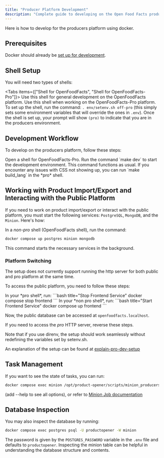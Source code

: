 ```yaml
---
title: "Producer Platform Development"
description: "Complete guide to developing on the Open Food Facts producers platform using Docker with dual-shell setup and service management."
---
```



Here is how to develop for the producers platform using docker.

## Prerequisites

Docker should already be [set up for development](/docs/Product-Opener/dev/getting-started/how-to-quick-start-guide).

## Shell Setup

You will need two types of shells:

<Tabs items={["Shell for OpenFoodFacts", "Shell for OpenFoodFacts-Pro"]}>
  <Tab value="Shell for OpenFoodFacts">
    Use this shell for general development on the OpenFoodFacts platform.
  </Tab>
  <Tab value="Shell for OpenFoodFacts-Pro">
    Use this shell when working on the OpenFoodFacts-Pro platform. To set up the
    shell, run the command: `. env/setenv.sh off-pro` (this simply sets some
    environment variables that will override the ones in `.env`). Once the shell
    is set up, your prompt will show `(pro)` to indicate that you are in the
    producers environment.
  </Tab>
</Tabs>

## Development Workflow

To develop on the producers platform, follow these steps:

<Steps>
  <Step title="Open OpenFoodFacts-Pro Shell">
    Open a shell for OpenFoodFacts-Pro.
  </Step>
  <Step title="Start Development Environment">
    Run the command `make dev` to start the development environment. This
    command functions as usual.
  </Step>
  <Step title="Troubleshoot CSS (if needed)">
    If you encounter any issues with CSS not showing up, you can run `make
    build_lang` in the *pro* shell.
  </Step>
</Steps>

## Working with Product Import/Export and Interacting with the Public Platform

If you need to work on product import/export or interact with the public platform, you must start the following services: `PostgreSQL`, `MongoDB`, and the `Minion`. Here's how:

In a _non-pro_ shell (OpenFoodFacts shell), run the command:

```bash title="Start Core Services"
docker compose up postgres minion mongodb
```

This command starts the necessary services in the background.

### Platform Switching

<Callout type="warning">
  The setup does not currently support running the http server for both public
  and pro platform at the same time.
</Callout>

To access the public platform, you need to follow these steps:

<Steps>
  <Step title="Stop Frontend Service (Pro Shell)">
    In your *pro shell*, run:
    ```bash title="Stop Frontend Service"
    docker compose stop frontend
    ```
  </Step>
  <Step title="Start Frontend Service (Non-Pro Shell)">
    In your *non pro shell*, run:
    ```bash title="Start Frontend Service"
    docker compose up frontend
    ```
  </Step>
</Steps>

Now, the public database can be accessed at `openfoodfacts.localhost`.

If you need to access the _pro_ HTTP server, reverse these steps.

<Callout type="info">
  Note that if you use direnv, the setup should work seamlessly without
  redefining the variables set by setenv.sh.
</Callout>

An explanation of the setup can be found at [explain-pro-dev-setup](/docs/Product-Opener/dev/getting-started/explain-pro-dev-setup)

## Task Management

If you want to see the state of tasks, you can run:

```bash title="Minion Task Status"
docker compose exec minion /opt/product-opener/scripts/minion_producers.pl minion job
```

(add --help to see all options), or refer to [Minion Job documentation](https://docs.mojolicious.org/Minion/Command/minion/job)

## Database Inspection

You may also inspect the database by running:

```bash title="Inspect PostgreSQL Database"
docker compose exec postgres psql -U productopener -W minion
```

The password is given by the `POSTGRES_PASSWORD` variable in the `.env` file and defaults to `productopener`. Inspecting the minion table can be helpful in understanding the database structure and contents.
